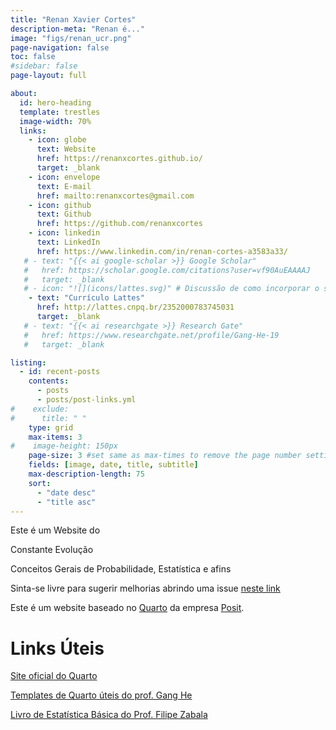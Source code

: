 ```yaml
---
title: "Renan Xavier Cortes"
description-meta: "Renan é..."
image: "figs/renan_ucr.png"
page-navigation: false
toc: false
#sidebar: false
page-layout: full

about:
  id: hero-heading
  template: trestles
  image-width: 70%
  links:
    - icon: globe
      text: Website
      href: https://renanxcortes.github.io/
      target: _blank
    - icon: envelope
      text: E-mail
      href: mailto:renanxcortes@gmail.com
    - icon: github
      text: Github
      href: https://github.com/renanxcortes
    - icon: linkedin
      text: LinkedIn
      href: https://www.linkedin.com/in/renan-cortes-a3583a33/
   # - text: "{{< ai google-scholar >}} Google Scholar"
   #   href: https://scholar.google.com/citations?user=vf90AuEAAAAJ
   #   target: _blank
   # - icon: "![](icons/lattes.svg)" # Discussão de como incorporar o símbolo do lattes como ícone: https://github.com/simple-icons/simple-icons/issues/13127
    - text: "Currículo Lattes"
      href: http://lattes.cnpq.br/2352000783745031
      target: _blank
   # - text: "{{< ai researchgate >}} Research Gate"
   #   href: https://www.researchgate.net/profile/Gang-He-19
   #   target: _blank

listing:
  - id: recent-posts
    contents: 
      - posts
      - posts/post-links.yml
#    exclude:
#      title: " "
    type: grid
    max-items: 3
#    image-height: 150px
    page-size: 3 #set same as max-times to remove the page number setting
    fields: [image, date, title, subtitle]
    max-description-length: 75
    sort: 
      - "date desc"
      - "title asc"
---
```



:::{#hero-heading}

Este é um Website do

Constante Evolução

Conceitos Gerais de Probabilidade, Estatística e afins

Sinta-se livre para sugerir melhorias abrindo uma issue [neste link](https://github.com/renanxcortes/teaching/issues)

Este é um website baseado no [Quarto](https://quarto.org/docs/websites) da empresa [Posit](https://posit.co/).

# Links Úteis

[Site oficial do Quarto](https://quarto.org/docs/websites)

[Templates de Quarto úteis do prof. Gang He](https://drganghe.github.io/quarto-academic-site-examples.html)

[Livro de Estatística Básica do Prof. Filipe Zabala](https://filipezabala.com/enrs/)

:::





<!-- [Site do prof. André Zibetti](https://www.inf.ufsc.br/~andre.zibetti/probabilidade/index.html) -->

<!--

# Considerações de Desenvolvimento do Site

O código para geração deste site por ser acessado [neste link](https://github.com/renanxcortes/teaching).

Para rodar códigos em Python, é necessário instalar as bibliotecas usando o reticulate. Especificamente, o Quarto cria um ambiente virtual temporário chamado `r-reticulate`. Ou seja, [as bibliotecas usadas durante a geração do site serão as bibliotecas instaladas neste ambiente](https://stackoverflow.com/questions/76745347/how-to-make-quarto-use-the-same-python-environment-that-was-specified-in-rstudio).

Exemplo de instalação de biblioteca do Python usando o `reticulate`:

```         
reticulate::py_install("matplotlib")
reticulate::py_install("scipy")
```

Além disso, cuidado com o gerenciamento das engines no momento de compilar o website. Segundo a documentação do Quarto, é importante sabermos as diferentes distinções de engine e suas coexistências conforme a seguir:

**Engine Conflicts:**

-   **Knitr vs. Jupyter:** *If you explicitly set the `engine` to `jupyter` in your YAML, R code chunks will not be executed, and only Python (or the kernel's language) will run. For mixed R and Python, `engine: knitr` is typically used, relying on `reticulate` for Python execution.*

-->
